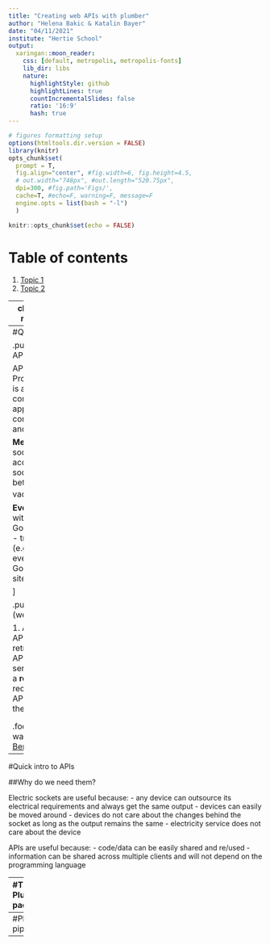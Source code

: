 ```yaml
---
title: "Creating web APIs with plumber"
author: "Helena Bakic & Katalin Bayer"
date: "04/11/2021"
institute: "Hertie School"
output:
  xaringan::moon_reader:
    css: [default, metropolis, metropolis-fonts]
    lib_dir: libs
    nature:
      highlightStyle: github
      highlightLines: true
      countIncrementalSlides: false
      ratio: '16:9'
      hash: true
---
```


```r

# figures formatting setup
options(htmltools.dir.version = FALSE)
library(knitr)
opts_chunk$set(
  prompt = T,
  fig.align="center", #fig.width=6, fig.height=4.5, 
  # out.width="748px", #out.length="520.75px",
  dpi=300, #fig.path='Figs/',
  cache=T, #echo=F, warning=F, message=F
  engine.opts = list(bash = "-l")
  )

knitr::opts_chunk$set(echo = FALSE)
```

# Table of contents
1. [Topic 1](#topic1)
2. [Topic 2](#topic2)

---
class: inverse, center, middle
name: topic1

#Topic 1

---
#Quick intro to APIs

.pull-left[
##What are APIs?

API (Application Programming Interface) is a set of rules on how computers or applications communicate with one another.

**Metaphor:** Electric sockets are interfaces to access a service -- a socket is an intermediary between electricity and a vacuum cleaner.<sup>1</sup>

**Everyday APIs:** 
- login with Google/Twitter/Facebook
- travel booking (e.g. Skyscanner)
- every time we see a Google map on a web site

]

.pull-right[
##How do (web) APIs work?

1. A **client** initiates an API call (**request**) to retrieve information 
2. API "talks" to a web server
3. A **server** sends a **response** with the requested information
4. API transfers the data to the client

<div align="left">
<img src="pics/API.png" height=200>
</div>
`Credit` Seobility
]

.footnote[<sup>1</sup> This example was modified from [David Berlind's series on APIs](https://www.programmableweb.com/api-university/what-are-apis-and-how-do-they-work)]

---
#Quick intro to APIs

##Why do we need them?

Electric sockets are useful because:
- any device can outsource its electrical requirements and always get the same output
- devices can easily be moved around
- devices do not care about the changes behind the socket as long as the output remains the same
- electricity service does not care about the device

APIs are useful because:
- code/data can be easily shared and re/used
- information can be shared across multiple clients and will not depend on the programming language

---
#The Plumber package

.pull-left[

The `plumber` R package allows users to expose existing R code as a web service available to others by using simple "annotations".

How to work with `plumber`:
1. Filters:
2. Parser:
3. Endpoint:
4. Serialiser:

]

.pull-right[

<br>
<div align="center">
<img src="pics/windows-pipes.gif" height=400>
</div>
`Credit` Windows 95

]

---
#Plumber pipeline





---
